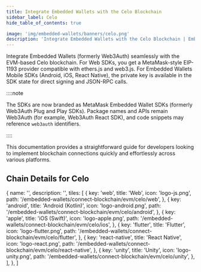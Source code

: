 ```yaml
---
title: Integrate Embedded Wallets with the Celo Blockchain
sidebar_label: Celo
hide_table_of_contents: true

image: 'img/embedded-wallets/banners/celo.png'
description: 'Integrate Embedded Wallets with the Celo Blockchain | Embedded Wallets'
---
```



Integrate Embedded Wallets (formerly Web3Auth) seamlessly with the EVM-based Celo blockchain. For Web SDKs, you get a MetaMask-style EIP-1193 provider compatible with ethers.js and web3.js. For Embedded Wallets Mobile SDKs (Android, iOS, React Native), the private key is available in the SDK state for direct signing and JSON-RPC calls.

::::note

The SDKs are now branded as MetaMask Embedded Wallet SDKs (formerly Web3Auth Plug and Play SDKs). Package names and APIs remain Web3Auth (for example, Web3Auth React SDK), and code snippets may reference `web3auth` identifiers.

::::

This documentation provides a straightforward guide for developers looking to implement blockchain connections quickly and effortlessly across various platforms.

## Chain Details for Celo

<ChainDetailsCelo />

  {
    name: '',
    description: '',
    tiles: [
      {
        key: 'web',
        title: 'Web',
        icon: 'logo-js.png',
        path: '/embedded-wallets/connect-blockchain/evm/celo/web',
      },
      {
        key: 'android',
        title: 'Android (Kotlin)',
        icon: 'logo-android.png',
        path: '/embedded-wallets/connect-blockchain/evm/celo/android',
      },
      {
        key: 'apple',
        title: 'iOS (Swift)',
        icon: 'logo-apple.png',
        path: '/embedded-wallets/connect-blockchain/evm/celo/ios',
      },
      {
        key: 'flutter',
        title: 'Flutter',
        icon: 'logo-flutter.png',
        path: '/embedded-wallets/connect-blockchain/evm/celo/flutter',
      },
      {
        key: 'react-native',
        title: 'React Native',
        icon: 'logo-react.png',
        path: '/embedded-wallets/connect-blockchain/evm/celo/react-native',
      },
      {
        key: 'unity',
        title: 'Unity',
        icon: 'logo-unity.png',
        path: '/embedded-wallets/connect-blockchain/evm/celo/unity',
      },
    ],
  },
]

<Tiles tileGroups={Celo} />
